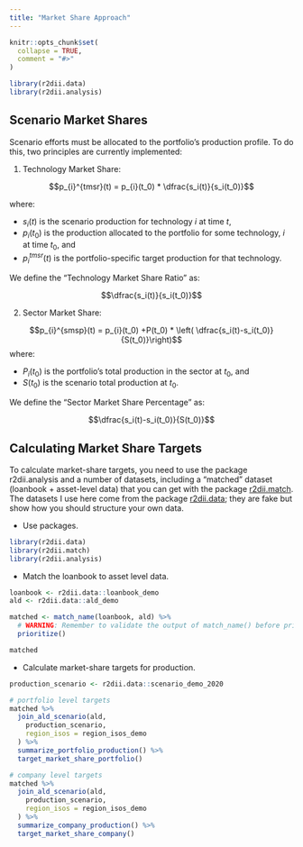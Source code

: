 ```yaml
---
title: "Market Share Approach"
---
```


```r
knitr::opts_chunk$set(
  collapse = TRUE,
  comment = "#>"
)
```

```r
library(r2dii.data)
library(r2dii.analysis)
```

## Scenario Market Shares

Scenario efforts must be allocated to the portfolio's production profile. To do this, two principles are currently implemented:

1. Technology Market Share:

$$p_{i}^{tmsr}(t) = p_{i}(t_0) * \dfrac{s_i(t)}{s_i(t_0)}$$

where:

* $s_i(t)$ is the scenario production for technology $i$ at time $t$,
* $p_{i}(t_0)$ is the production allocated to the portfolio for some technology, $i$ at time $t_0$, and
* $p_{i}^{tmsr}(t)$ is the portfolio-specific target production for that technology.

We define the "Technology Market Share Ratio" as:

$$\dfrac{s_i(t)}{s_i(t_0)}$$

2. Sector Market Share:

$$p_{i}^{smsp}(t) = p_{i}(t_0) +P(t_0) * \left( \dfrac{s_i(t)-s_i(t_0)}{S(t_0)}\right)$$
where:

* $P_i(t_0)$ is the portfolio's total production in the sector at $t_0$, and
* $S(t_0)$ is the scenario total production at $t_0$.

We define the "Sector Market Share Percentage" as:

$$\dfrac{s_i(t)-s_i(t_0)}{S(t_0)}$$

## Calculating Market Share Targets

To calculate market-share targets, you need to use the package r2dii.analysis and a number of datasets, including a "matched" dataset (loanbook + asset-level data) that you can get with the package [r2dii.match](https://2degreesinvesting.github.io/r2dii.match/). The datasets I use here come from the package [r2dii.data](https://2degreesinvesting.github.io/r2dii.data/); they are fake but show how you should structure your own data.

* Use packages.

```r
library(r2dii.data)
library(r2dii.match)
library(r2dii.analysis)
```

* Match the loanbook to asset level data.

```r
loanbook <- r2dii.data::loanbook_demo
ald <- r2dii.data::ald_demo

matched <- match_name(loanbook, ald) %>%
  # WARNING: Remember to validate the output of match_name() before prioritize()
  prioritize()

matched
```

* Calculate market-share targets for production.

```r
production_scenario <- r2dii.data::scenario_demo_2020

# portfolio level targets
matched %>%
  join_ald_scenario(ald,
    production_scenario,
    region_isos = region_isos_demo
  ) %>%
  summarize_portfolio_production() %>%
  target_market_share_portfolio()

# company level targets
matched %>%
  join_ald_scenario(ald,
    production_scenario,
    region_isos = region_isos_demo
  ) %>%
  summarize_company_production() %>%
  target_market_share_company()
```
